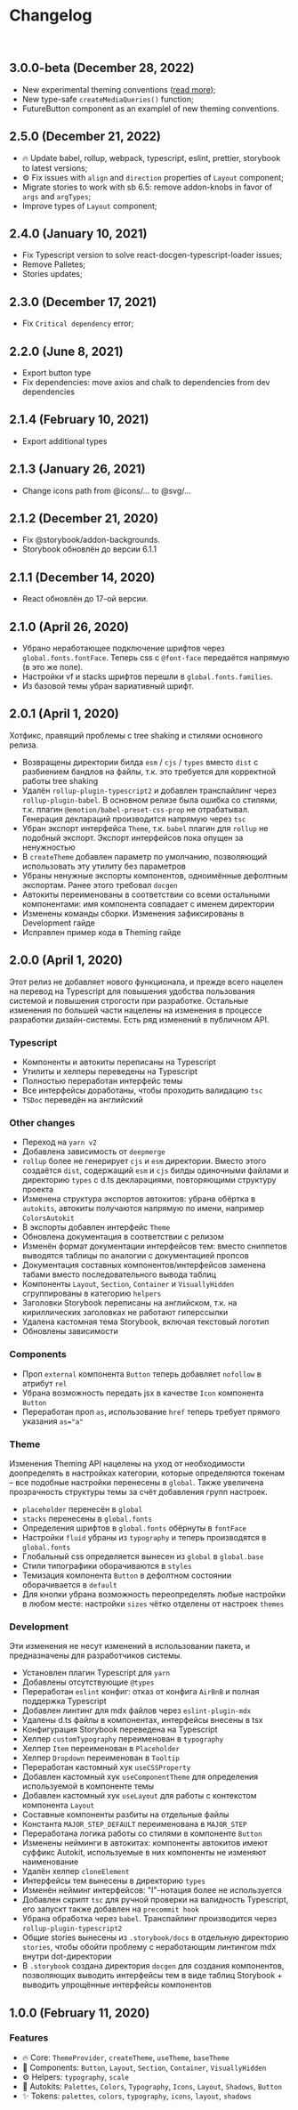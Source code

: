 
<Meta title="Intro / Changelog" />

# Changelog

<br />

## 3.0.0-beta (December 28, 2022)

-   New experimental theming conventions ([read more](?path=/docs/dev-theming2-0--page));
-   New type-safe `createMediaQueries()` function;
-   FutureButton component as an examplel of new theming conventions.

## 2.5.0 (December 21, 2022)

-   🔥 Update babel, rollup, webpack, typescript, eslint, prettier, storybook to latest versions;
-   ⚙️ Fix issues with `align` and `direction` properties of `Layout` component;
-   Migrate stories to work with sb 6.5: remove addon-knobs in favor of `args` and `argTypes`;
-   Improve types of `Layout` component;

## 2.4.0 (January 10, 2021)

-   Fix Typescript version to solve react-docgen-typescript-loader issues;
-   Remove Palletes;
-   Stories updates;

## 2.3.0 (December 17, 2021)

-   Fix `Critical dependency` error;

## 2.2.0 (June 8, 2021)

-   Export button type
-   Fix dependencies: move axios and chalk to dependencies from dev dependencies

## 2.1.4 (February 10, 2021)

-   Export additional types

## 2.1.3 (January 26, 2021)

-   Change icons path from @icons/... to @svg/...

## 2.1.2 (December 21, 2020)

-   Fix @storybook/addon-backgrounds.
-   Storybook обновлён до версии 6.1.1

## 2.1.1 (December 14, 2020)

-   React обновлён до 17-ой версии.

## 2.1.0 (April 26, 2020)

-   Убрано неработающее подключение шрифтов через `global.fonts.fontFace`. Теперь css с `@font-face` передаётся напрямую (в это же поле).
-   Настройки vf и stacks шрифтов перешли в `global.fonts.families`.
-   Из базовой темы убран вариативный шрифт.

## 2.0.1 (April 1, 2020)

Хотфикс, правящий проблемы с tree shaking и стилями основного релиза.

-   Возвращены директории билда `esm` / `cjs` / `types` вместо `dist` с разбиением бандлов на файлы, т.к. это требуется для корректной работы tree shaking
-   Удалён `rollup-plugin-typescript2` и добавлен транспайлинг через `rollup-plugin-babel`. В основном релизе была ошибка со стилями, т.к. плагин `@emotion/babel-preset-css-prop` не отрабатывал. Генерация деклараций производится напрямую через `tsc`
-   Убран экспорт интерфейса `Theme`, т.к. `babel` плагин для `rollup` не подобный экспорт. Экспорт интерфейсов пока опущен за ненужностью
-   В `createTheme` добавлен параметр по умолчанию, позволяющий использовать эту утилиту без параметров
-   Убраны ненужные экспорты компонентов, одноимённые дефолтным экспортам. Ранее этого требовал `docgen`
-   Автокиты переименованы в соответствии со всеми остальными компонентами: имя компонента совпадает с именем директории
-   Изменены команды сборки. Изменения зафиксированы в Development гайде
-   Исправлен пример кода в Theming гайде

## 2.0.0 (April 1, 2020)

Этот релиз не добавляет нового функционала, и прежде всего нацелен на перевод на Typescript для повышения удобства пользования системой и повышения строгости при разработке. Остальные изменения по большей части нацелены на изменения в процессе разработки дизайн-системы. Есть ряд изменений в публичном API.

### Typescript

-   Компоненты и автокиты переписаны на Typescript
-   Утилиты и хелперы переведены на Typescript
-   Полностью переработан интерфейс темы
-   Все интерфейсы доработаны, чтобы проходить валидацию `tsc`
-   `TSDoc` переведён на английский

### Other changes

-   Переход на `yarn v2`
-   Добавлена зависимость от `deepmerge`
-   `rollup` более не генерирует `cjs` и `esm` директории. Вместо этого создаётся `dist`, содержащий `esm` и `cjs` билды одиночными файлами и директорию `types` с d.ts декларациями, повторяющими структуру проекта
-   Изменена структура экспортов автокитов: убрана обёртка в `autokits`, автокиты получаются напрямую по имени, например `ColorsAutokit`
-   В экспорты добавлен интерфейс `Theme`
-   Обновлена документация в соответствии с релизом
-   Изменён формат документации интерфейсов тем: вместо сниппетов выводятся таблицы по аналогии с документацией пропсов
-   Документация составных компонентов/интерфейсов заменена табами вместо последовательного вывода таблиц
-   Компоненты `Layout`, `Section`, `Container` и `VisuallyHidden` сгруппированы в категорию `helpers`
-   Заголовки Storybook переписаны на английском, т.к. на кириллических заголовках не работают гиперссылки
-   Удалена кастомная тема Storybook, включая текстовый логотип
-   Обновлены зависимости

### Components

-   Проп `external` компонента `Button` теперь добавляет `nofollow` в атрибут `rel`
-   Убрана возможность передать jsx в качестве `Icon` компонента `Button`
-   Переработан проп `as`, использование `href` теперь требует прямого указания `as="a"`

### Theme

Изменения Theming API нацелены на уход от необходимости доопределять в настройках категории, которые определяются токенам – все подобные настройки перенесены в `global`. Также увеличена прозрачность структуры темы за счёт добавления групп настроек.

-   `placeholder` перенесён в `global`
-   `stacks` перенесены в `global.fonts`
-   Определения шрифтов в `global.fonts` обёрнуты в `fontFace`
-   Настройки `fluid` убраны из `typography` и теперь производятся в `global.fonts`
-   Глобальный css определяется вынесен из `global` в `global.base`
-   Стили типографики оборачиваются в `styles`
-   Темизация компонента `Button` в дефолтном состоянии оборачивается в `default`
-   Для кнопки убрана возможность переопределять любые настройки в любом месте: настройки `sizes` чётко отделены от настроек `themes`

### Development

Эти изменения не несут изменений в использовании пакета, и предназначены для разработчиков системы.

-   Установлен плагин Typescript для `yarn`
-   Добавлены отсутствующие `@types`
-   Переработан `eslint` конфиг: отказ от конфига `AirBnB` и полная поддержка Typescript
-   Добавлен линтинг для mdx файлов через `eslint-plugin-mdx`
-   Удалены d.ts файлы в компонентах, интерфейсы внесены в tsx
-   Конфигурация Storybook переведена на Typescript
-   Хелпер `customTypography` переименован в `typography`
-   Хелпер `Item` переименован в `Placeholder`
-   Хелпер `Dropdown` переименован в `Tooltip`
-   Переработан кастомный хук `useCSSProperty`
-   Добавлен кастомный хук `useComponentTheme` для определения используемой в компоненте темы
-   Добавлен кастомный хук `useLayout` для работы с контекстом компонента `Layout`
-   Составные компоненты разбиты на отдельные файлы
-   Константа `MAJOR_STEP_DEFAULT` переименована в `MAJOR_STEP`
-   Переработана логика работы со стилями в компоненте `Button`
-   Изменены нейминги в автокитах: компоненты автокитов имеют суффикс Autokit, используемые в них компоненты не изменяют наименование
-   Удалён хелпер `cloneElement`
-   Интерфейсы тем вынесены в директорию `types`
-   Изменён нейминг интерфейсов: "I"-нотация более не используется
-   Добавлен скрипт `tsc` для ручной проверки на валидность Typescript, его запускт также добавлен на `precommit hook`
-   Убрана обработка через `babel`. Транспайлинг производится через `rollup-plugin-typescript2`
-   Общие stories вынесены из `.storybook/docs` в отдельную директорию `stories`, чтобы обойти проблему с неработающим линтингом mdx внутри dot-директории
-   В `.storybook` создана директория `docgen` для создания компонентов, позволяющих выводить интерфейсы тем в виде таблиц Storybook + выводить упрощённые интерфейсы компонентов

## 1.0.0 (February 11, 2020)

### Features

-   🔥 Core: `ThemeProvider`, `createTheme`, `useTheme`, `baseTheme`
-   🧱 Components: `Button`, `Layout`, `Section`, `Container`, `VisuallyHidden`
-   ⚙️ Helpers: `typography`, `scale`
-   🤖 Autokits: `Palettes`, `Colors`, `Typography`, `Icons`, `Layout`, `Shadows`, `Button`
-   ✨ Tokens: `palettes`, `colors`, `typography`, `icons`, `layout`, `shadows`
